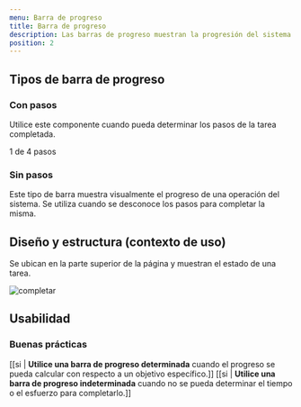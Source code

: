 ```yaml
---
menu: Barra de progreso
title: Barra de progreso
description: Las barras de progreso muestran la progresión del sistema sobre el estado de una operación. Pueden representar un progreso determinado o indeterminado.
position: 2
---
```


## Tipos de barra de progreso

### Con pasos

Utilice este componente cuando pueda determinar los pasos de la tarea completada.

<div class="content-2">
  <div class="progression-container">
    <p class="steps">1 de 4 pasos</p>
    <div class="progress">
      <div
        class="progress-bar bg-info"
        role="progressbar"
        aria-valuenow="0"
        aria-valuemin="0"
        aria-valuemax="80"
        style="width: 25%;"
      ></div>
    </div>
  </div>
</div>

### Sin pasos

Este tipo de barra muestra visualmente el progreso de una operación del sistema. Se utiliza cuando se desconoce los pasos para completar la misma.

<div class="content-2">
  <div class="progression-container">
    <div class="progress">
      <div
        class="progress-bar bg-info"
        role="progressbar"
        aria-valuenow="0"
        aria-valuemin="0"
        aria-valuemax="80"
        style="width: 25%;"
      ></div>
    </div>
  </div>
</div>

## Diseño y estructura (contexto de uso)

Se ubican en la parte superior de la página y muestran el estado de una tarea.

![completar](/componentes/barradeprogreso/barra-progreso.svg)


## Usabilidad

### Buenas prácticas

[[si | **Utilice una barra de progreso determinada** cuando el progreso se pueda calcular con respecto a un objetivo específico.]]
[[si | **Utilice una barra de progreso indeterminada** cuando no se pueda determinar el tiempo o el esfuerzo para completarlo.]]
